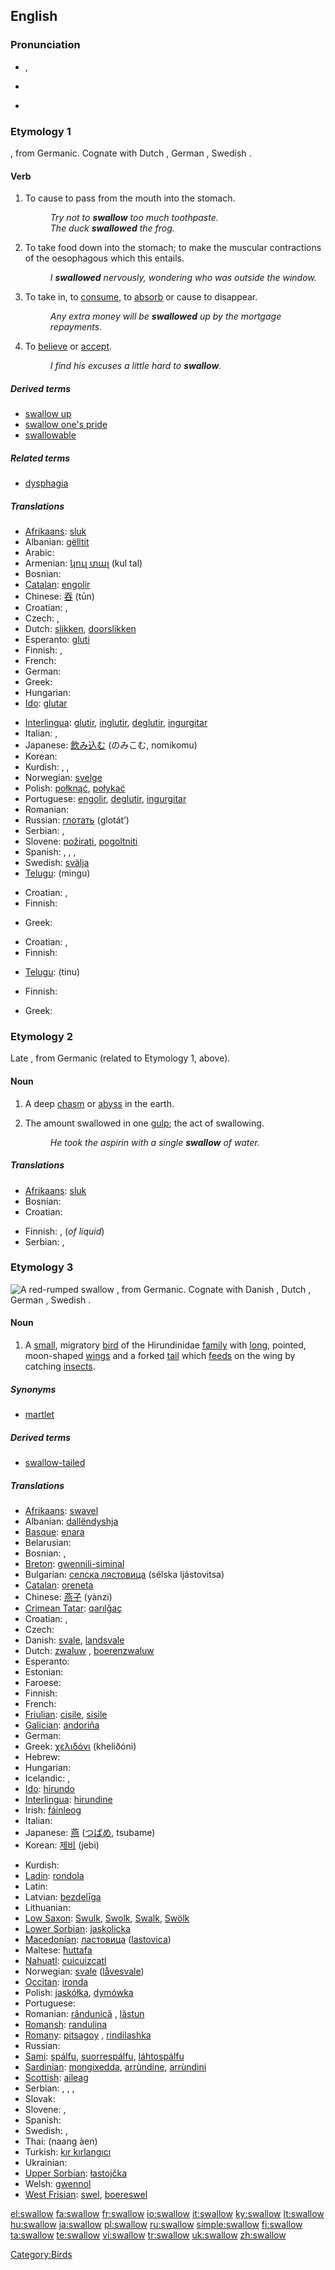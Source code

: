 {{wikipedia|dab=swallow (disambiguation)|swallow}}
==English==

===Pronunciation===
* {{a|UK}} {{IPA|/ˈswɒləʊ/}}, {{SAMPA|/"swQl@U/}}
* {{a|US}} {{IPA|/ˈswɑ.loʊ/}}
* {{audio|en-us-swallow.ogg|Audio (US)}}
*: {{rhymes|ɒləʊ}}

===Etymology 1===
{{etyl|ang}} {{term|swelgan|swelġan}}, from Germanic.  Cognate with Dutch {{term|zwelgen}}, German {{term|schwelgen}}, Swedish {{term|svälja}}.

====Verb====
{{en-verb}}

# {{transitive}} To cause to pass from the mouth into the stomach.
#: ''Try not to '''swallow''' too much toothpaste.''
#: ''The duck '''swallowed''' the frog.''
# {{intransitive}} To take food down into the stomach; to make the muscular contractions of the oesophagous which this entails.
#: ''I '''swallowed''' nervously, wondering who was outside the window.''
# {{transitive}} To take in, to [[consume]], to [[absorb]] or cause to disappear.
#: ''Any extra money will be '''swallowed''' up by the mortgage repayments.''
# {{transitive}} To [[believe]] or [[accept]].
#: ''I find his excuses a little hard to '''swallow'''.''

=====Derived terms=====
* [[swallow up]]
* [[swallow one's pride]]
* [[swallowable]]

=====Related terms=====
* [[dysphagia]]

=====Translations=====
{{trans-top|to cause pass from the mouth into the stomach}}
* [[Afrikaans]]: [[sluk]]
* Albanian: [[gëlltit]]
* Arabic: {{Arab|[[جرع]]}} {{unicode|(járaʕa)}}
* Armenian: [[կուլ տալ]] (kul tal)
* Bosnian: {{t-|bs|gutati}}
* [[Catalan]]: [[engolir]]
* Chinese: [[吞]] (tūn)
* Croatian: {{t-|hr|gutati|alt=gùtati}}, {{t|hr|progutati|alt=progùtati}}
* Czech: {{t-|cs|polknout}}, {{t-|cs|spolknout}}
* Dutch: [[slikken]], [[doorslikken]]
* Esperanto: [[gluti]]
* Finnish: {{t-|fi|niellä}}, {{t-|fi|nielaista}}
* French: {{t+|fr|avaler}}
* German: {{t-|de|schlucken}}
* Greek: {{t|el|καταπίνω|tr=katapíno|sc=Grek}}
* Hungarian: {{t+|hu|nyel}}
* [[Ido]]: [[glutar]]
{{trans-mid}}
* [[Interlingua]]: [[glutir]], [[inglutir]], [[deglutir]], [[ingurgitar]]
* Italian: {{t+|it|deglutire}}, {{t+|it|inghiottire}}
* Japanese: [[飲み込む]] (のみこむ, nomikomu)
* Korean: {{t+|ko|삼키다|tr=samkida|sc=Hang}}
* Kurdish: {{t+|ku|daqurtandin}}, {{t+|ku|daûrandin}}, {{t+|ku|dabilandin}}
* Norwegian: [[svelge]]
* Polish: [[połknąć]], [[połykać]]
* Portuguese: [[engolir]], [[deglutir]], [[ingurgitar]]
* Romanian: {{t-|ro|înghiţi}}
* Russian: [[глотать]] (glotát’)
* Serbian: {{t-|sr|гутати|sc=Cyrl}}, {{t-|sr|gutati}}
* Slovene: [[požirati]], [[pogoltniti]]
* Spanish: {{t-|es|tragar}}, {{t|es|engullir}}, {{t|es|deglutir}}, {{t|es|ingurgitar}}
* Swedish: [[svälja]]
* [[Telugu]]: {{t|te|మింగు|sc=Telu}} (mingu)
{{trans-bottom}}

{{trans-top|to make muscular contractions of the oesophagous}}
* Croatian: {{t-|hr|gutati|alt=gùtati}}, {{t|hr|progutati|alt=progùtati}}
* Finnish: {{t-|fi|nielaista}}
{{trans-mid}}
* Greek: {{t|el|καταπίνω|tr=katapíno|sc=Grek}}
{{trans-bottom}}

{{trans-top|to take in, to consume}}
* Croatian: {{t-|hr|gutati|alt=gùtati}}, {{t|hr|progutati|alt=progùtati}}
* Finnish: {{t-|fi|niellä}}
{{trans-mid}}
* [[Telugu]]: {{t|te|తిను|sc=Telu}} (tinu)
{{trans-bottom}}

{{trans-top|to believe or accept}}
* Finnish: {{t-|fi|niellä}}
{{trans-mid}}
* Greek: {{t|el|καταπίνω|tr=katapíno|sc=Grek}}
{{trans-bottom}}

===Etymology 2===
Late {{etyl|ang}} {{term|swelg||gulf, chasm}}, from Germanic (related to Etymology 1, above).

====Noun====
{{en-noun}}

# {{archaic}} A deep [[chasm]] or [[abyss]] in the earth.
# The amount swallowed in one [[gulp]]; the act of swallowing.
#: ''He took the aspirin with a single '''swallow''' of water.''

=====Translations=====
{{trans-top|amount swallowed}}
* [[Afrikaans]]: [[sluk]]
* Bosnian: {{t-|bs|gutljaj|m}}
* Croatian: {{t-|hr|gutljaj|m}}
{{trans-mid}}
* Finnish: {{t|fi|nielaus}}, {{t-|fi|kulaus}} (''of liquid'')
* Serbian: {{t-|sr|гутљај|m|sc=Cyrl}}, {{t-|sr|gutljaj|m}}
{{trans-bottom}}

===Etymology 3===
{{wikipedia}}
[[Image:Hirundo daurica.jpg|thumb|A red-rumped swallow]]
{{etyl|ang}} {{term|swealwe}}, from Germanic.  Cognate with Danish {{term|svale}}, Dutch {{term|zwaluw}}, German {{term|Schwalbe}}, Swedish {{term|svala}}.

====Noun====
{{en-noun}}

# A [[small]], migratory [[bird]] of the Hirundinidae [[family]] with [[long]], pointed, moon-shaped [[wing]]s and a forked [[tail]] which [[feed]]s on the wing by catching [[insect]]s.

=====Synonyms=====
* {{sense|small bird of Hirundunudae}} [[martlet]]

=====Derived terms=====
* [[swallow-tailed]]

=====Translations=====
{{trans-top|bird}}
* [[Afrikaans]]: [[swavel]]
* Albanian: [[dallëndyshja]]
* [[Basque]]: [[enara]]
* Belarusian: {{t-|be|ластаука|f|tr=lastauka|sc=Cyrl|xs=Belarusian}}
* Bosnian: {{t-|bs|lastavica|f}}, {{t-|bs|lasta|f}}
* [[Breton]]: [[gwennili-siminal]]
* Bulgarian: [[селска лястовица]] (sélska ljástovitsa) {{f}}
* [[Catalan]]: [[oreneta]] {{f}}
* Chinese: [[燕子]] (yànzi)
* [[Crimean Tatar]]: [[qarılğaç]]
* Croatian: {{t-|hr|lastavica|f}}, {{t-|hr|lasta|f}}
* Czech: {{t-|cs|vlaštovka|f}}
* Danish: [[svale]], [[landsvale]]
* Dutch: [[zwaluw]] {{f}}, [[boerenzwaluw]] {{f}}
* Esperanto: {{t-|eo|hirundo|xs=Esperanto}}
* Estonian: {{t+|et|pääsuke}}
* Faroese: {{t-|fo|svala|xs=Faroese}}
* Finnish: {{t+|fi|pääskynen}}
* French: {{t+|fr|hirondelle|f}}
* [[Friulian]]: [[cisile]], [[sisile]]
* [[Galician]]: [[andoriña]] {{f}}
* German: {{t+|de|Schwalbe|f}}
* Greek: [[χελιδόνι]] (kheliðóni)
* Hebrew: {{t-|he|סנונית|f|tr=snunit|sc=Hebr}}
* Hungarian: {{t+|hu|fecske}}
* Icelandic: {{t+|is|svala}}, {{t+|is|landsvala}}
* [[Ido]]: [[hirundo]]
* [[Interlingua]]: [[hirundine]]
* Irish: [[fáinleog]]
* Italian: {{t+|it|rondine}}
* Japanese: [[燕]] ([[つばめ]], tsubame)
* Korean: [[제비]] (jebi)
{{trans-mid}}
* Kurdish: {{KUchar|[[په‌ڕه‌سێلکه‌]]}}
* [[Ladin]]: [[rondola]]
* Latin: {{t-|la|hirundo}}
* Latvian: [[bezdelīga]]
* Lithuanian: {{t+|lt|kregždė|f|xs=Lithuanian}}
* [[Low Saxon]]: [[Swulk]], [[Swolk]], [[Swalk]], [[Swölk]] {{f}}
* [[Lower Sorbian]]: [[jaskolicka]]
* [[Macedonian]]: [[ластовица]] ([[lastovica]]) {{f}}
* Maltese: [[ħuttafa]]
* [[Nahuatl]]: [[cuicuizcatl]]
* Norwegian: [[svale]] ([[låvesvale]])
* [[Occitan]]: [[ironda]]
* Polish: [[jaskółka]], [[dymówka]]
* Portuguese: {{t-|pt|andorinha|f}}
* Romanian: [[rândunică]] {{f}}, [[lăstun]] {{m}}
* [[Romansh]]: [[randulina]]
* [[Romany]]: [[pitsagoy]] {{m}}, [[rindilashka]] {{f}}
* Russian: {{t+|ru|ласточка|f|tr=lástočka|sc=Cyrl}}
* [[Sami]]: [[spálfu]], [[suorrespálfu]], [[láhtospálfu]]
* [[Sardinian]]: [[mongixedda]], [[arrùndine]], [[arrùndini]]
* [[Scottish]]: [[aileag]]
* Serbian: {{t-|sr|ластавица|f|sc=Cyrl}}, {{t-|sr|lastavica|f}}, {{t-|sr|ласта|f|sc=Cyrl}}, {{t-|sr|lasta|f}}
* Slovak: {{t-|sk|lastovička|f}}
* Slovene: {{t-|sl|lastovka|f}}, {{t+|sl|lastovica|f}}
* Spanish: {{t+|es|golondrina|f}}
* Swedish: {{t+|sv|svala}}, {{t+|sv|ladusvala}}
* Thai: {{Thai|[[นางแอ่น]]}} (naang àen)
* Turkish: [[kır kırlangıcı]]
* Ukrainian: {{t-|uk|ластівка|f|tr=lastivka|sc=Cyrl|xs=Ukrainian}}
* [[Upper Sorbian]]: [[łastojčka]]
* Welsh: [[gwennol]]
* [[West Frisian]]: [[swel]], [[boereswel]]
{{trans-bottom}}

[[Category:Birds]]

[[el:swallow]]
[[fa:swallow]]
[[fr:swallow]]
[[io:swallow]]
[[it:swallow]]
[[ky:swallow]]
[[lt:swallow]]
[[hu:swallow]]
[[ja:swallow]]
[[pl:swallow]]
[[ru:swallow]]
[[simple:swallow]]
[[fi:swallow]]
[[ta:swallow]]
[[te:swallow]]
[[vi:swallow]]
[[tr:swallow]]
[[uk:swallow]]
[[zh:swallow]]